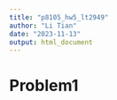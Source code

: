 ```yaml
---
title: "p8105_hw5_lt2949"
author: "Li Tian"
date: "2023-11-13"
output: html_document
---
```


# Problem1